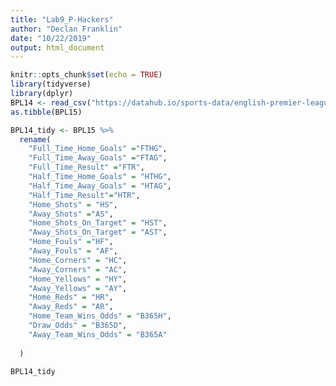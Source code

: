 ```yaml
---
title: "Lab9_P-Hackers"
author: "Declan Franklin"
date: "10/22/2019"
output: html_document
---
```


```r
knitr::opts_chunk$set(echo = TRUE)
library(tidyverse)
library(dplyr)
BPL14 <- read_csv("https://datahub.io/sports-data/english-premier-league/r/season-1415.csv")
as.tibble(BPL15)
```


```r
BPL14_tidy <- BPL15 %>% 
  rename(
    "Full_Time_Home_Goals" ="FTHG",
    "Full_Time_Away_Goals" ="FTAG",
    "Full_Time_Result" ="FTR",
    "Half_Time_Home_Goals" = "HTHG",
    "Half_Time_Away_Goals" = "HTAG",
    "Half_Time_Result"="HTR",
    "Home_Shots" = "HS",
    "Away_Shots" ="AS",
    "Home_Shots_On_Target" = "HST",
    "Away_Shots_On_Target" = "AST",
    "Home_Fouls" ="HF",
    "Away_Fouls" = "AF",
    "Home_Corners" = "HC",
    "Away_Corners" = "AC",
    "Home_Yellows" = "HY",
    "Away_Yellows" = "AY",
    "Home_Reds" = "HR",
    "Away_Reds" = "AR", 
    "Home_Team_Wins_Odds" = "B365H",
    "Draw_Odds" = "B365D",
    "Away_Team_Wins_Odds" = "B365A"
    
  ) 
```


```r
BPL14_tidy
```

